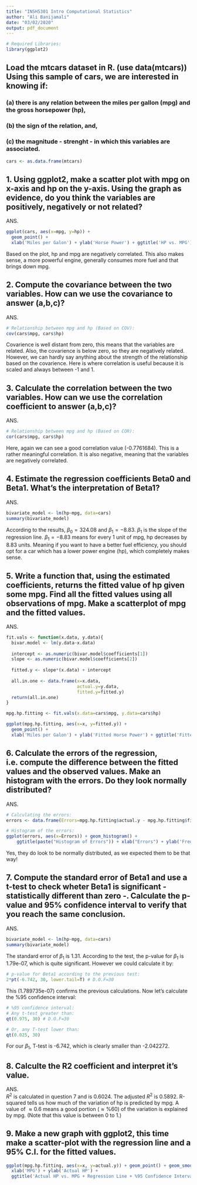 ---
title: "INSH5301 Intro Computational Statistics"
author: "Ali Banijamali"
date: "03/02/2020"
output: pdf_document
---

```{r, echo=T, message=F, warning=F}
# Required Libraries:
library(ggplot2)
```

## Load the mtcars dataset in R. (use data(mtcars)) Using this sample of cars, we are interested in knowing if:  
### (a) there is any relation between the miles per gallon (mpg) and the gross horsepower (hp),  
### (b) the sign of the relation, and,  
### (c) the magnitude - strenght - in which this variables are associated. 
  
```{r, echo=T, message=F, warning=F}
cars <- as.data.frame(mtcars)
```
  
  
## 1. Using ggplot2, make a scatter plot with mpg on x-axis and hp on the y-axis. Using the graph as evidence, do you think the variables are positively, negatively or not related?  
  
ANS.  
```{r, echo=T, message=F, warning=F, fig.width=6, fig.height=3.5}
ggplot(cars, aes(x=mpg, y=hp)) +
  geom_point() +
  xlab('Miles per Galon') + ylab('Horse Power') + ggtitle('HP vs. MPG')
```
  
Based on the plot, hp and mpg are negatively correlated. This also makes sense, a more powerful engine, generally consumes more fuel and that brings down mpg.    
  
  
  
## 2. Compute the covariance between the two variables. How can we use the covariance to answer (a,b,c)?  
  
ANS.  
```{r, echo=T, message=F, warning=F}
# Relationship between mpg and hp (Based on COV):
cov(cars$mpg, cars$hp)
```
Covarience is well distant from zero, this means that the variables are related. Also, the covarience is below zero, so they are negatively related. However, we can hardly say anything about the strength of the relationship based on the covarience. Here is where correlation is useful because it is scaled and always between -1 and 1.  
  
  
  
## 3. Calculate the correlation between the two variables. How can we use the correlation coefficient to answer (a,b,c)?  
  
ANS.  
  
```{r, echo=T, message=F, warning=F}
# Relationship between mpg and hp (Based on COR):
cor(cars$mpg, cars$hp)
```
Here, again we can see a good correlation value (-0.7761684). This is a rather meaningful correlation. It is also negative, meaning that the variables are negatively correlated.  
  
  
## 4. Estimate the regression coefficients Beta0 and Beta1. What’s the interpretation of Beta1?
  
ANS.  
```{r, echo=T, message=F, warning=F}
bivariate_model <- lm(hp~mpg, data=cars)
summary(bivariate_model)
```
According to the results, $\beta_{0}=324.08$ and $\beta_{1}=-8.83$. $\beta_{1}$ is the slope of the regression line. $\beta_{1}=-8.83$ means for every 1 unit of mpg, hp decreases by 8.83 units. Meaning if you want to have a better fuel efficiency, you should opt for a car which has a lower power engine (hp), which completely makes sense.  
  
  
## 5. Write a function that, using the estimated coefficients, returns the fitted value of hp given some mpg. Find all the fitted values using all observations of mpg. Make a scatterplot of mpg and the fitted values.  
  
ANS.  
```{r, echo=T, message=F, warning=F, fig.width=6, fig.height=4}
fit.vals <- function(x.data, y.data){
  bivar.model <- lm(y.data~x.data)
  
  intercept <- as.numeric(bivar.model$coefficients[1])
  slope <- as.numeric(bivar.model$coefficients[2])
  
  fitted.y <- slope*(x.data) + intercept
  
  all.in.one <- data.frame(x=x.data,
                           actual.y=y.data,
                           fitted.y=fitted.y)
  return(all.in.one)
}

mpg.hp.fitting <- fit.vals(x.data=cars$mpg, y.data=cars$hp)

ggplot(mpg.hp.fitting, aes(x=x, y=fitted.y)) +
  geom_point() +
  xlab('Miles per Galon') + ylab('Fitted Horse Power') + ggtitle('Fitted HP vs. MPG')
```
  
  
  
## 6. Calculate the errors of the regression, i.e. compute the difference between the fitted values and the observed values. Make an histogram with the errors. Do they look normally distributed?  
  
ANS.  
```{r, echo=T, message=F, warning=F, fig.width=6, fig.height=4}
# Calculating the errors:
errors <- data.frame(Errors=mpg.hp.fitting$actual.y - mpg.hp.fitting$fitted.y)

# Histogram of the errors:
ggplot(errors, aes(x=Errors)) + geom_histogram() +
    ggtitle(paste("Histogram of Errors")) + xlab("Errors") + ylab('Frequency')
```
  
Yes, they do look to be normally distributed, as we expected them to be that way!  
  
  
  
## 7. Compute the standard error of Beta1 and use a t-test to check wheter Beta1 is significant - statistically different than zero -. Calculate the p-value and 95% confidence interval to verify that you reach the same conclusion.  
  
ANS.  
```{r, echo=T, message=F, warning=F}
bivariate_model <- lm(hp~mpg, data=cars)
summary(bivariate_model)
```
  
The standard error of $\beta_{1}$ is 1.31. According to the test, the p-value for $\beta_{1}$ is 1.79e-07, which is quite significant. However we could calculate it by:  
```{r, echo=T, message=F, warning=F}
# p-value for Beta1 according to the previous test:
2*pt(-6.742, 30, lower.tail=T) # D.O.F=30
```
This (1.789735e-07) confirms the previous calculations. Now let's calculate the $\%95$ confidence interval:  
```{r, echo=T, message=F, warning=F}
# %95 confidence interval:
# Any t-test greater than:
qt(0.975, 30) # D.O.F=30

# Or, any T-test lower than:
qt(0.025, 30)
```
For our $\beta_{1}$, T-test is -6.742, which is clearly smaller than -2.042272.    
  
  
  
## 8. Calculte the R2 coefficient and interpret it’s value.  
  
ANS.  
$R^2$ is calculated in question 7 and is 0.6024. The adjusted $R^2$ is 0.5892. R-squared tells us how much of the variation of hp is predicted by mpg. A value of $\approx0.6$ means a good portion ($\approx\%60$) of the variation is explained by mpg. (Note that this value is between 0 to 1.)  
  
  
  
## 9. Make a new graph with ggplot2, this time make a scatter-plot with the regression line and a 95% C.I. for the fitted values.  
```{r, echo=T, message=F, warning=F, fig.width=6, fig.height=4}
ggplot(mpg.hp.fitting, aes(x=x, y=actual.y)) + geom_point() + geom_smooth(method=lm) +
  xlab('MPG') + ylab('Actual HP') +
  ggtitle('Actual HP vs. MPG + Regression Line + %95 Confidence Interval')
```
  
  
  